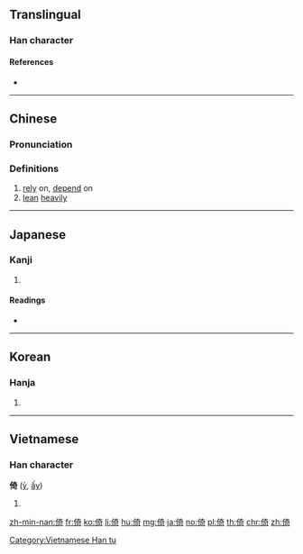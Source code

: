 ==Translingual==

===Han character===
{{Han char|rn=9|rad=人|as=08|sn=10|four=24221|canj=OKMR|ids=⿰亻奇}}

====References====
* {{Han ref|kx=0108.050|dkj=00776|dj=0230.010|hdz=10173.010|uh=501A|ud=20506|bh=ADCA|bd=44490}}

----

==Chinese==
{{zh-forms}}

===Pronunciation===
{{zh-pron
|m=yǐ
|c=ji2
|mn=oá/í
|mn_note=oá - vernacular, í - literary
|mc=y
|oc=y
|ma=
|cat=v
}}

===Definitions===
# [[rely]] on, [[depend]] on
# [[lean]] [[heavily]]

----

==Japanese==

===Kanji===
{{ja-kanji|grade=|rs=人08}}

# {{defn|lang=ja|sort=人08}}

====Readings====
* {{ja-readings|on=[[い]] (i), [[き]] (ki)|kun=[[よる]] (yoru), [[たのむ]] (tanomu)}}

----

==Korean==

===Hanja===
{{ko-hanja|hangeul=[[의]], [[기]]|rv=ui, gi|mr=ŭi, ki}}

# {{defn|lang=ko|sort=人08}}

----

==Vietnamese==

===Han character===
'''倚''' ([[ỷ]], [[ấy]])

# {{defn|lang=vi}}

[[Category:Vietnamese Han tu]]

[[zh-min-nan:倚]]
[[fr:倚]]
[[ko:倚]]
[[li:倚]]
[[hu:倚]]
[[mg:倚]]
[[ja:倚]]
[[no:倚]]
[[pl:倚]]
[[th:倚]]
[[chr:倚]]
[[zh:倚]]